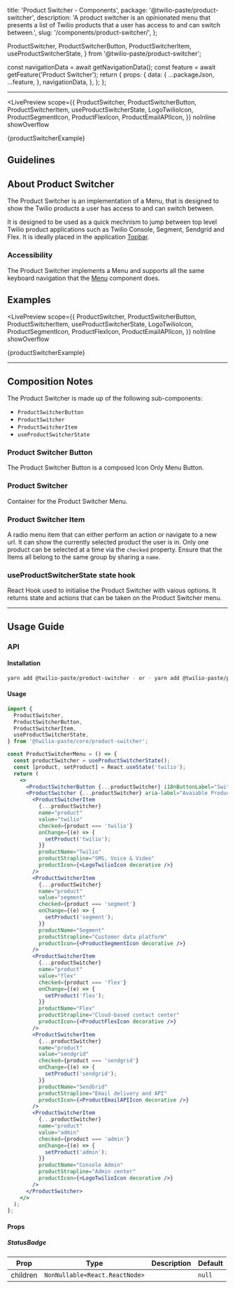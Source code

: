   title: 'Product Switcher - Components',
  package: '@twilio-paste/product-switcher',
  description:
    'A product switcher is an opinionated menu that presents a list of Twilio products that a user has access to and can switch between.',
  slug: '/components/product-switcher/',
};


  ProductSwitcher,
  ProductSwitcherButton,
  ProductSwitcherItem,
  useProductSwitcherState,
} from '@twilio-paste/product-switcher';



  const navigationData = await getNavigationData();
  const feature = await getFeature('Product Switcher');
  return {
    props: {
      data: {
        ...packageJson,
        ...feature,
      },
      navigationData,
    },
  };
};

<NormalizedComponentHeader
  categoryRoute={SidebarCategoryRoutes.COMPONENTS}
  githubUrl="https://github.com/twilio-labs/paste/tree/main/packages/paste-core/components/product-switcher"
  storybookUrl="/?path=/story/components-product-switcher--"
  data={props.data}
/>

---

<contentwrapper>

<PageAside data={mdxHeadings} />

<content>

<LivePreview
  scope={{
    ProductSwitcher,
    ProductSwitcherButton,
    ProductSwitcherItem,
    useProductSwitcherState,
    LogoTwilioIcon,
    ProductSegmentIcon,
    ProductFlexIcon,
    ProductEmailAPIIcon,
  }}
  noInline
  showOverflow
>
  {productSwitcherExample}
</LivePreview>

## Guidelines

## About Product Switcher

The Product Switcher is an implementation of a Menu, that is designed to show the Twilio products a user has access to and can switch between.

It is designed to be used as a quick mechnism to jump between top level Twilio product applications such as Twilio Console, Segment, Sendgrid and Flex. It is ideally placed in the application [Topbar](/components/topbar).

### Accessibility

The Product Switcher implements a Menu and supports all the same keyboard navigation that the [Menu](/components/menu) component does.

## Examples

<LivePreview
  scope={{
    ProductSwitcher,
    ProductSwitcherButton,
    ProductSwitcherItem,
    useProductSwitcherState,
    LogoTwilioIcon,
    ProductSegmentIcon,
    ProductFlexIcon,
    ProductEmailAPIIcon,
  }}
  noInline
  showOverflow
>
  {productSwitcherExample}
</LivePreview>

---

## Composition Notes

The Product Switcher is made up of the following sub-components:

- `ProductSwitcherButton`
- `ProductSwitcher`
- `ProductSwitcherItem`
- `useProductSwitcherState`

### Product Switcher Button

The Product Switcher Button is a composed Icon Only Menu Button.

### Product Switcher

Container for the Product Switcher Menu.

### Product Switcher Item

A radio menu item that can either perform an action or navigate to a new url. It can show the currently selected product the user is in. Only one product can be selected at a time via the `checked` property. Ensure that the Items all belong to the same group by sharing a `name`.

### useProductSwitcherState state hook

React Hook used to initialise the Product Switcher with vaious options. It returns state and actions that can be taken on the Product Switcher menu.

---

## Usage Guide

### API

#### Installation

```bash
yarn add @twilio-paste/product-switcher - or - yarn add @twilio-paste/product-switcher
```

#### Usage

```jsx
import {
  ProductSwitcher,
  ProductSwitcherButton,
  ProductSwitcherItem,
  useProductSwitcherState,
} from '@twilio-paste/core/product-switcher';

const ProductSwitcherMenu = () => {
  const productSwitcher = useProductSwitcherState();
  const [product, setProduct] = React.useState('twilio');
  return (
    <>
      <ProductSwitcherButton {...productSwitcher} i18nButtonLabel="Switch products" />
      <ProductSwitcher {...productSwitcher} aria-label="Avaiable Products">
        <ProductSwitcherItem
          {...productSwitcher}
          name="product"
          value="twilio"
          checked={product === 'twilio'}
          onChange={(e) => {
            setProduct('twilio');
          }}
          productName="Twilio"
          productStrapline="SMS, Voice & Video"
          productIcon={<LogoTwilioIcon decorative />}
        />
        <ProductSwitcherItem
          {...productSwitcher}
          name="product"
          value="segment"
          checked={product === 'segment'}
          onChange={(e) => {
            setProduct('segment');
          }}
          productName="Segment"
          productStrapline="Customer data platform"
          productIcon={<ProductSegmentIcon decorative />}
        />
        <ProductSwitcherItem
          {...productSwitcher}
          name="product"
          value="flex"
          checked={product === 'flex'}
          onChange={(e) => {
            setProduct('flex');
          }}
          productName="Flex"
          productStrapline="Cloud-based contact center"
          productIcon={<ProductFlexIcon decorative />}
        />
        <ProductSwitcherItem
          {...productSwitcher}
          name="product"
          value="sendgrid"
          checked={product === 'sendgrid'}
          onChange={(e) => {
            setProduct('sendgrid');
          }}
          productName="SendGrid"
          productStrapline="Email delivery and API"
          productIcon={<ProductEmailAPIIcon decorative />}
        />
        <ProductSwitcherItem
          {...productSwitcher}
          name="product"
          value="admin"
          checked={product === 'admin'}
          onChange={(e) => {
            setProduct('admin');
          }}
          productName="Console Admin"
          productStrapline="Admin center"
          productIcon={<LogoTwilioIcon decorative />}
        />
      </ProductSwitcher>
    </>
  );
};
```

#### Props

##### StatusBadge

| Prop     | Type                           | Description | Default |
| -------- | ------------------------------ | ----------- | ------- |
| children | `NonNullable<React.ReactNode>` |             | `null`  |

<ChangelogRevealer>
  <Changelog />
</ChangelogRevealer>

</content>

</contentwrapper>
